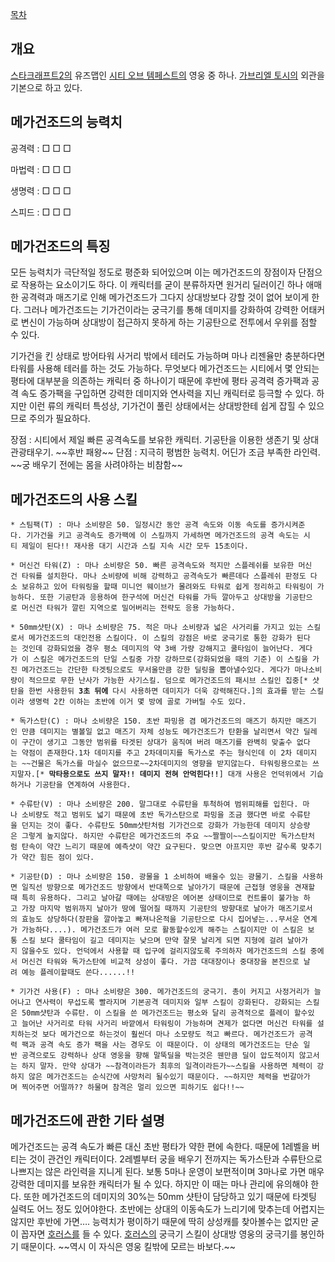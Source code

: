 [[목차]]

== 개요 ==
[[스타크래프트2]]의 유즈맵인 [[시티 오브 템페스트]]의 영웅 중 하나. [[가브리엘 토시]]의 외관을 기본으로 하고 있다.

== 메가건조드의 능력치 ==
공격력 : □ □ □

마법력 : □ □ □

생명력 : □ □ □

스피드 : □ □ □

== 메가건조드의 특징 ==
모든 능력치가 극단적일 정도로 평준화 되어있으며 이는 메가건조드의 장점이자 단점으로 작용하는 요소이기도 하다. 이 캐릭터를 굳이 분류하자면 원거리 딜러이긴 하나 애매한 공격력과 매즈기로 인해 메가건조드가 그다지 상대방보다 강할 것이 없어 보이게 한다. 그러나 메가건조드는 기가건이라는 궁극기를 통해 데미지를 강화하여 강력한 어태커로 변신이 가능하며 상대방이 접근하지 못하게 하는 기공탄으로 전투에서 우위를 점할 수 있다. 

기가건을 킨 상태로 방어타워 사거리 밖에서 테러도 가능하며 마나 리젠율만 충분하다면 타워를 사용해 테러를 하는 것도 가능하다. 무엇보다 메가건조드는 시티에서 몇 안되는 평타에 대부분을 의존하는 캐릭터 중 하나이기 때문에 후반에 평타 공격력 증가팩과 공격 속도 증가팩을 구입하면 강력한 데미지와 연사력을 지닌 캐릭터로 등극할 수 있다. 하지만 이런 류의 캐릭터 특성상, 기가건이 풀린 상태에서는 상대방한테 쉽게 잡힐 수 있으므로 주의가 필요하다.

장점 : 시티에서 제일 빠른 공격속도를 보유한 캐릭터. 기공탄을 이용한 생존기 및 상대 관광태우기. ~~후반 패왕~~
단점 : 지극히 평범한 능력치. 어딘가 조금 부족한 라인력. ~~궁 배우기 전에는 몸을 사려야하는 비참함~~

== 메가건조드의 사용 스킬 ==
 * 스팀팩(T) : 마나 소비량은 50. 일정시간 동안 공격 속도와 이동 속도를 증가시켜준다. 기가건을 키고 공격속도 증가팩에 이 스킬까지 가세하면 메가건조드의 공격 속도는 시티 제일이 된다!! 재사용 대기 시간과 스킬 지속 시간 모두 15초이다.

 * 머신건 타워(Z) : 마나 소비량은 50. 빠른 공격속도와 적지만 스플레쉬를 보유한 머신건 타워를 설치한다. 마나 소비량에 비해 강력하고 공격속도가 빠른데다 스플레쉬 판정도 다소 보유하고 있어 타워링을 할때 미니언 웨이브가 몰려와도 타워로 쉽게 정리하고 타워링이 가능하다. 또한 기공탄과 응용하여 한구석에 머신건 타워를 가득 깔아두고 상대방을 기공탄으로 머신건 타워가 깔린 지역으로 밀어버리는 전략도 응용 가능하다. 

 * 50mm샷탄(X) : 마나 소비량은 75. 적은 마나 소비량과 넓은 사거리를 가지고 있는 스킬로서 메가건조드의 대인전용 스킬이다. 이 스킬의 강점은 바로 궁극기로 통한 강화가 된다는 것인데 강화되었을 경우 평소 데미지의 약 3배 가량 강해지고 쿨타임이 늘어난다. 게다가 이 스킬은 메가건조드의 단일 스킬중 가장 강하므로(강화되었을 때의 기준) 이 스킬을 가진 메가건조드는 간단한 타겟팅으로도 무서울만큼 강한 딜링을 뽑아낼수있다. 게다가 마나소비량이 적으므로 무한 난사가 가능한 사기스킬. 덤으로 메가건조드의 패시브 스킬인 집중[* 샷탄을 한번 사용한뒤 '''3초 뒤에''' 다시 사용하면 데미지가 더욱 강력해진다.]의 효과를 받는 스킬이라 생명력 2칸 이하는 초반에 이거 몇 방에 골로 가버릴 수도 있다.

 * 독가스탄(C) : 마나 소비량은 150. 초반 파밍용 겸 메가건조드의 매즈기 하지만 매즈기인 만큼 데미지는 별볼일 없고 매즈기 자체 성능도 메가건조드가 탄환을 날리면서 약간 딜레이 구간이 생기고 그동안 범위를 타겟된 상대가 움직여 버려 매즈기를 완벽히 맞출수 없다는 약점이 존재한다.1차 데미지를 주고 2차데미지를 독가스로 주는 형식인데 이 2차 데미지는 ~~건물은 독가스를 마실수 없으므로~~2차데미지의 영향을 받지않는다. 타워링용으로는 쓰지말자.[* '''막타용으로도 쓰지 말자!! 데미지 전혀 안먹힌다!!'''] 대개 사용은 언덕위에서 기습하거나 기공탄을 연계하여 사용한다.

 * 수류탄(V) : 마나 소비량은 200. 말그대로 수류탄을 투척하여 범위피해를 입힌다. 마나 소비량도 적고 범위도 넓기 때문에 초반 독가스탄으로 파밍을 조금 했다면 바로 수류탄을 던지는 것이 좋다. 수류탄도 50mm샷탄처럼 기가건으로 강화가 가능한데 데미지 상승량은 그렇게 높지않다. 하지만 수류탄은 메가건조드의 주요 ~~짤짤이~~스킬이지만 독가스탄처럼 탄속이 약간 느리기 때문에 예측샷이 약간 요구된다. 맞으면 아프지만 후반 갈수록 맞추기가 약간 힘든 점이 있다.

 * 기공탄(D) : 마나 소비량은 150. 광물을 1 소비하여 배울수 있는 광물기. 스킬을 사용하면 일직선 방향으로 메가건조드 방향에서 반대쪽으로 날아가기 때문에 근접형 영웅을 견재할때 특히 유용하다. 그리고 날아갈 때에는 상대방은 에어본 상태이므로 컨트롤이 불가능 하고 가장 마지막 범위까지 날아가 땅에 떨어질 때까지 기공탄의 방향대로 날아가 매즈기로서의 효능도 상당하다(장판을 깔아놓고 빠져나온적을 기공탄으로 다시 집어넣는...무서운 연계가 가능하다....). 메가건조드가 여러 모로 활동할수있게 해주는 스킬이지만 이 스킬은 보통 스킬 보다 쿨타임이 길고 데미지는 낮으며 만약 잘못 날리게 되면 지형에 걸려 날아가지 않을수도 있다. 언덕에서 사용할 때 입구에 걸리지않도록 주의하자 메가건조드의 스킬 중에서 머신건 타워와 독가스탄에 비교적 상성이 좋다. 가끔 대대장이나 중대장을 본진으로 날려 예능 플레이할때도 쓴다......!!

 * 기가건 사용(F) : 마나 소비량은 300. 메가건조드의 궁극기. 총이 커지고 사정거리가 늘어나고 연사력이 무섭도록 빨라지며 기본공격 데미지와 일부 스킬이 강화된다. 강화되는 스킬은 50mm샷탄과 수류탄. 이 스킬을 쓴 메가건조드는 평소와 달리 공격적으로 플레이 할수있고 늘어난 사거리로 타워 사거리 바깥에서 타워링이 가능하며 견제가 없다면 머신건 타워를 설치하는것 보다 메가건으로 하는것이 훨씬더 마나 소모량도 적고 빠르다. 메가건조드가 공격력 팩과 공격 속도 증가 팩을 사는 경우도 이 때문이다. 이 상태의 메가건조드는 단순 일반 공격으로도 강력하나 상대 영웅을 향해 말뚝딜을 박는것은 웬만큼 딜이 압도적이지 않고서는 하지 말자. 만약 상대가 ~~참격이라든가 최후의 일격이라든가~~스킬을 사용하면 체력이 강하지 않은 메가건조드는 순식간에 사망처리 될수있기 때문이다. ~~하지만 체력을 번갈아가며 찍어주면 어떨까?? 하물며 참격은 멀리 있으면 피하기도 쉽다!!~~

== 메가건조드에 관한 기타 설명 ==
메가건조드는 공격 속도가 빠른 대신 초반 평타가 약한 편에 속한다. 때문에 1레벨을 버티는 것이 관건인 캐릭터이다. 2레벨부터 궁을 배우기 전까지는 독가스탄과 수류탄으로 나쁘지는 않은 라인력을 지니게 된다. 보통 5마나 운영이 보편적이며 3마나로 가면 매우 강력한 데미지를 보유한 캐릭터가 될 수 있다. 하지만 이 때는 마나 관리에 유의해야 한다. 또한 메가건조드의 데미지의 30%는 50mm 샷탄이 담당하고 있기 때문에 타겟팅 실력도 어느 정도 있어야한다. 초반에는 상대의 이동속도가 느리기에 맞추는데 어렵지는 않지만 후반에 가면…. 능력치가 평이하기 때문에 딱히 상성캐를 찾아볼수는 없지만 굳이 꼽자면 [[호러스]]를 들 수 있다. [[호러스]]의 궁극기 스킬이 상대방 영웅의 궁극기를 봉인하기 때문이다. ~~역시 이 자식은 영웅 킬밖에 모르는 바보다.~~

